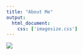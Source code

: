 ```yaml
---
title: "About Me"
output: 
  html_document:
    css: ['imagesize.css']
---
```

![](~/phoebekoenig.github.io/photos for site/headshot.jpeg)
